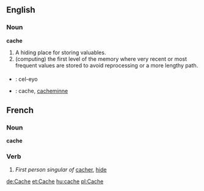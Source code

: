 ==English==
===Noun===

'''cache'''

#A hiding place for storing valuables.
#(computing) the first level of the memory where very recent or most frequent values are stored to avoid reprocessing or a more lengthy path.

===={{trans}}====

* {{io}} : cel-eyo
* {{sv}} : cache, [[cacheminne]]

==French==
===Noun===

'''cache'''
===Verb===
# ''First person singular of'' [[cacher]], [[hide]]

[[de:Cache]]
[[et:Cache]]
[[hu:cache]]
[[pl:Cache]]